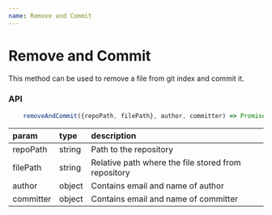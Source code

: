 ```yaml
---
name: Remove and Commit
---
```


# Remove and Commit

This method can be used to remove a file from git index and commit it.

### API

```js
    removeAndCommit({repoPath, filePath}, author, committer) => Promise<sha>
```

| param     | type   | description                                         |
| :-------- | :----- | :-------------------------------------------------- |
| repoPath  | string | Path to the repository                              |
| filePath  | string | Relative path where the file stored from repository |
| author    | object | Contains email and name of author                   |
| committer | object | Contains email and name of committer                |

